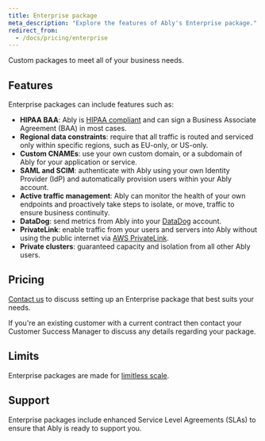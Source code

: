```yaml
---
title: Enterprise package
meta_description: "Explore the features of Ably's Enterprise package."
redirect_from:
  - /docs/pricing/enterprise
---
```


Custom packages to meet all of your business needs.

## Features <a id="features"/>

Enterprise packages can include features such as:

* **HIPAA BAA**: Ably is [HIPAA compliant](https://faqs.ably.com/are-you-hipaa-compliant) and can sign a Business Associate Agreement (BAA) in most cases.
* **Regional data constraints**: require that all traffic is routed and serviced only within specific regions, such as EU-only, or US-only.
* **Custom CNAMEs**: use your own custom domain, or a subdomain of Ably for your application or service.
* **SAML and SCIM**: authenticate with Ably using your own Identity Provider (IdP) and automatically provision users within your Ably account.
* **Active traffic management**: Ably can monitor the health of your own endpoints and proactively take steps to isolate, or move, traffic to ensure business continuity.
* **DataDog**: send metrics from Ably into your [DataDog](/docs/integrations/streaming/datadog) account.
* **PrivateLink**: enable traffic from your users and servers into Ably without using the public internet via [AWS PrivateLink](https://aws.amazon.com/privatelink/).
* **Private clusters**:  guaranteed capacity and isolation from all other Ably users.

## Pricing <a id="pricing"/>

[Contact us](https://ably.com/contact?cta=enterprise_package) to discuss setting up an Enterprise package that best suits your needs.

<Aside data-type='note'>
If you're an existing customer with a current contract then contact your Customer Success Manager to discuss any details regarding your package.
</Aside>

## Limits <a id="limits"/>

Enterprise packages are made for [limitless scale](/docs/platform/pricing/limits).

## Support <a id="support"/>

Enterprise packages include enhanced Service Level Agreements (SLAs) to ensure that Ably is ready to support you.
